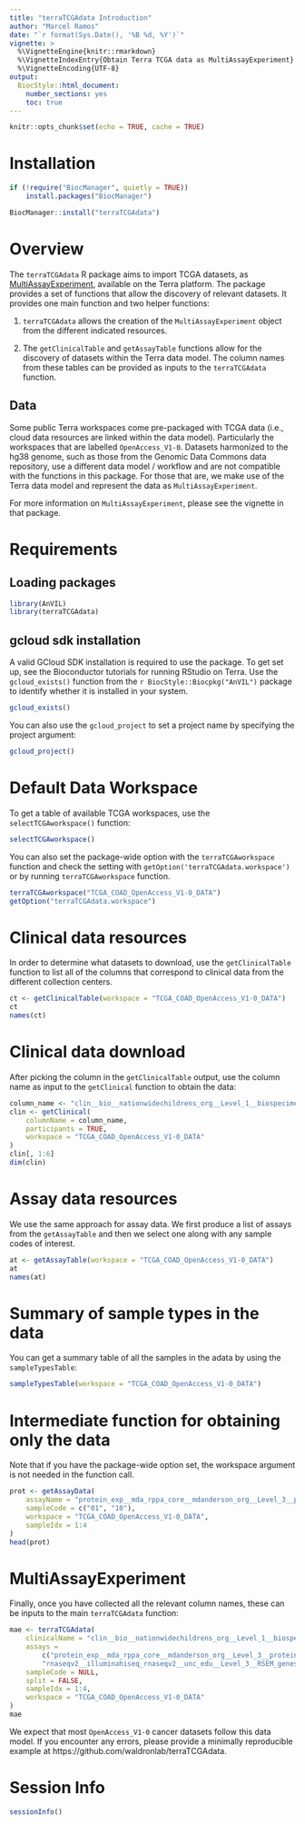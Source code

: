 ```yaml
---
title: "terraTCGAdata Introduction"
author: "Marcel Ramos"
date: "`r format(Sys.Date(), '%B %d, %Y')`"
vignette: >
  %\VignetteEngine{knitr::rmarkdown}
  %\VignetteIndexEntry{Obtain Terra TCGA data as MultiAssayExperiment}
  %\VignetteEncoding{UTF-8}
output:
  BiocStyle::html_document:
    number_sections: yes
    toc: true
---
```


```r
knitr::opts_chunk$set(echo = TRUE, cache = TRUE)
```

# Installation

```r
if (!require("BiocManager", quietly = TRUE))
    install.packages("BiocManager")

BiocManager::install("terraTCGAdata")
```

# Overview
 
The `terraTCGAdata` R package aims to import TCGA datasets, as
[MultiAssayExperiment](http://bioconductor.org/packages/MultiAssayExperiment/),
available on the Terra platform. The package provides a set of
functions that allow the discovery of relevant datasets. It provides
one main function and two helper functions:
 
1.  `terraTCGAdata` allows the creation of the `MultiAssayExperiment` object
    from the different indicated resources.
 
2.  The `getClinicalTable` and `getAssayTable` functions allow for the
    discovery of datasets within the Terra data model. The column names
    from these tables can be provided as inputs to the `terraTCGAdata`
    function.

## Data

Some public Terra workspaces come pre-packaged with TCGA data (i.e., cloud data
resources are linked within the data model). Particularly the workspaces that
are labelled `OpenAccess_V1-0`. Datasets harmonized to the hg38 genome, such as
those from the Genomic Data Commons data repository, use a different data model
/ workflow and are not compatible with the functions in this package. For those
that are, we make use of the Terra data model and represent the data as
`MultiAssayExperiment`.

For more information on `MultiAssayExperiment`, please see the vignette in
that package.

# Requirements

## Loading packages

```r
library(AnVIL)
library(terraTCGAdata)
```

## gcloud sdk installation

A valid GCloud SDK installation is required to use the package. To get set up,
see the Bioconductor tutorials for running RStudio on Terra. Use the
`gcloud_exists()` function from the `r BiocStyle::Biocpkg("AnVIL")` package to
identify whether it is installed in your system.

```r
gcloud_exists()
```

You can also use the `gcloud_project` to set a project name by specifying
the project argument:

```r
gcloud_project()
```

# Default Data Workspace

To get a table of available TCGA workspaces, use the `selectTCGAworkspace()`
function: 

```r
selectTCGAworkspace()
```

You can also set the package-wide option with the `terraTCGAworkspace` function
and check the setting with `getOption('terraTCGAdata.workspace')` or by running
`terraTCGAworkspace` function.

```r
terraTCGAworkspace("TCGA_COAD_OpenAccess_V1-0_DATA")
getOption("terraTCGAdata.workspace")
```

# Clinical data resources

In order to determine what datasets to download, use the `getClinicalTable`
function to list all of the columns that correspond to clinical data
from the different collection centers.

```r
ct <- getClinicalTable(workspace = "TCGA_COAD_OpenAccess_V1-0_DATA")
ct
names(ct)
```

# Clinical data download

After picking the column in the `getClinicalTable` output, use the column
name as input to the `getClinical` function to obtain the data:

```r
column_name <- "clin__bio__nationwidechildrens_org__Level_1__biospecimen__clin"
clin <- getClinical(
    columnName = column_name,
    participants = TRUE,
    workspace = "TCGA_COAD_OpenAccess_V1-0_DATA"
)
clin[, 1:6]
dim(clin)
```

# Assay data resources

We use the same approach for assay data. We first produce a list of assays
from the `getAssayTable` and then we select one along with any sample
codes of interest.

```r
at <- getAssayTable(workspace = "TCGA_COAD_OpenAccess_V1-0_DATA")
at
names(at)
```

# Summary of sample types in the data

You can get a summary table of all the samples in the adata by using the
`sampleTypesTable`:

```r
sampleTypesTable(workspace = "TCGA_COAD_OpenAccess_V1-0_DATA")
```

# Intermediate function for obtaining only the data

Note that if you have the package-wide option set, the workspace argument
is not needed in the function call.

```r
prot <- getAssayData(
    assayName = "protein_exp__mda_rppa_core__mdanderson_org__Level_3__protein_normalization__data",
    sampleCode = c("01", "10"),
    workspace = "TCGA_COAD_OpenAccess_V1-0_DATA",
    sampleIdx = 1:4
)
head(prot)
```

# MultiAssayExperiment

Finally, once you have collected all the relevant column names, 
these can be inputs to the main `terraTCGAdata` function:

```r
mae <- terraTCGAdata(
    clinicalName = "clin__bio__nationwidechildrens_org__Level_1__biospecimen__clin",
    assays =
        c("protein_exp__mda_rppa_core__mdanderson_org__Level_3__protein_normalization__data",
        "rnaseqv2__illuminahiseq_rnaseqv2__unc_edu__Level_3__RSEM_genes_normalized__data"),
    sampleCode = NULL,
    split = FALSE,
    sampleIdx = 1:4,
    workspace = "TCGA_COAD_OpenAccess_V1-0_DATA"
)
mae
```

We expect that most `OpenAccess_V1-0` cancer datasets follow this data model.
If you encounter any errors, please provide a minimally reproducible example
at https://github.com/waldronlab/terraTCGAdata.

# Session Info

```r
sessionInfo()
```

